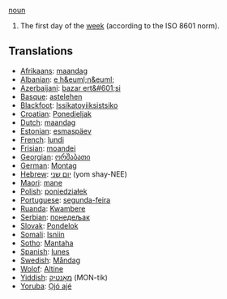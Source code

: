 [[noun]]

#The first day of the [[week]] (according to the ISO 8601 norm).

==Translations==
*[[Afrikaans]]: [[maandag]]
*[[Albanian]]: [[e h&euml;n&euml;]]
*[[Azerbaijani]]: [[bazar ert&#601;si]]
*[[Basque]]: [[astelehen]]
*[[Blackfoot]]: [[Issikatoyiiksistsiko]]
*[[Croatian]]: [[Ponedjeljak]]
*[[Dutch]]: [[maandag]]
*[[Estonian]]: [[esmaspäev]]
*[[French]]: [[lundi]]
*[[Frisian]]: [[moandei]]
*[[Georgian]]: [[ორშაბათი]]
*[[German]]: [[Montag]]
*[[Hebrew]]: [[יום שני]] (yom shay-NEE)
*[[Maori]]: [[mane]]
*[[Polish]]: [[poniedziałek]]
*[[Portuguese]]: [[segunda-feira]]
*[[Ruanda]]: [[Kwambere]]
*[[Serbian]]: [[понедељак]]
*[[Slovak]]: [[Pondelok]]
*[[Somali]]: [[Isniin]]
*[[Sotho]]: [[Mantaha]]
*[[Spanish]]: [[lunes]]
*[[Swedish]]: [[Måndag]]
*[[Wolof]]: [[Altine]]
*[[Yiddish]]: [[מאָנטיק]] (MON-tik)
*[[Yoruba]]: [[Ọjó ajé]]